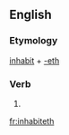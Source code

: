 ==English==

===Etymology===
[[inhabit]] + [[-eth]]

===Verb===
{{en-verb form}}

# {{en-archaic third-person singular of|inhabit}}

[[fr:inhabiteth]]